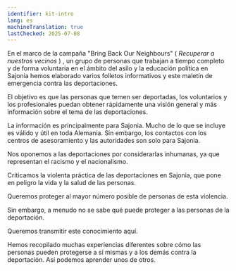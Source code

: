 ```yaml
---
identifier: kit-intro
lang: es
machineTranslation: true
lastChecked: 2025-07-08
---
```


En el marco de la campaña "Bring Back Our Neighbours" ( *Recuperar a nuestros vecinos* ) , un grupo de personas que trabajan a tiempo completo y de forma voluntaria en el ámbito del asilo y la educación política en Sajonia hemos elaborado varios folletos informativos y este maletín de emergencia contra las deportaciones.

El objetivo es que las personas que temen ser deportadas, los voluntarios y los profesionales puedan obtener rápidamente una visión general y más información sobre el tema de las deportaciones.

La información es principalmente para Sajonia. Mucho de lo que se incluye es válido y útil en toda Alemania. Sin embargo, los contactos con los centros de asesoramiento y las autoridades son solo para Sajonia.

Nos oponemos a las deportaciones por considerarlas inhumanas, ya que representan el racismo y el nacionalismo.

Criticamos la violenta práctica de las deportaciones en Sajonia, que pone en peligro la vida y la salud de las personas.

Queremos proteger al mayor número posible de personas de esta violencia.

Sin embargo, a menudo no se sabe qué puede proteger a las personas de la deportación.

Queremos transmitir este conocimiento aquí.

Hemos recopilado muchas experiencias diferentes sobre cómo las personas pueden protegerse a sí mismas y a los demás contra la deportación. Así podemos aprender unos de otros.

<Block identifier="organise-wcu" />

